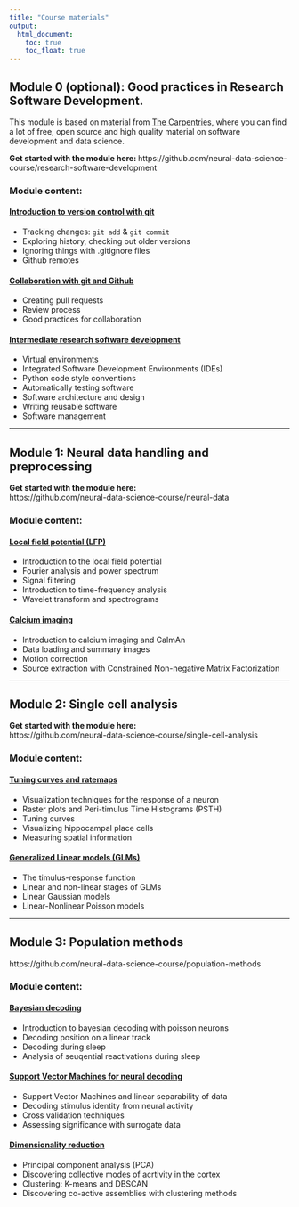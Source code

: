 ```yaml
---
title: "Course materials"
output: 
  html_document:
    toc: true
    toc_float: true
---
```



## Module 0 (optional): Good practices in Research Software Development.
This module is based on material from [The Carpentries](https://carpentries.org/), where you can find a lot of free, open source and high quality material on software development and data science.

**Get started with the module here: **
https://github.com/neural-data-science-course/research-software-development

### Module content:
#### [Introduction to version control with git](https://github.com/neural-data-science-course/research-software-development/tree/master/01-git-intro)
* Tracking changes: `git add` & `git commit`
* Exploring history, checking out older versions
* Ignoring things with .gitignore files
* Github remotes

#### [Collaboration with git and Github](https://github.com/neural-data-science-course/research-software-development/tree/master/02-git-collaboration)
* Creating pull requests
* Review process
* Good practices for collaboration

#### [Intermediate research software development](https://github.com/neural-data-science-course/research-software-development/tree/master/03-intermediate-python)
* Virtual environments
* Integrated Software Development Environments (IDEs)
* Python code style conventions
* Automatically testing software
* Software architecture and design
* Writing reusable software
* Software management

---

## Module 1: Neural data handling and preprocessing


**Get started with the module here: **  
https://github.com/neural-data-science-course/neural-data

### Module content:



#### [Local field potential (LFP)](https://github.com/neural-data-science-course/neural-data/blob/master/01-local_field_potential/local-field-potential.ipynb)
- Introduction to the local field potential
- Fourier analysis and power spectrum
- Signal filtering
- Introduction to time-frequency analysis
- Wavelet transform and spectrograms


#### [Calcium imaging](https://github.com/neural-data-science-course/neural-data/blob/master/03-calcium_imaging/calcium_imaging.ipynb) 
- Introduction to calcium imaging and CaImAn
- Data loading and summary images
- Motion correction
- Source extraction with Constrained Non-negative Matrix Factorization


---

## Module 2: Single cell analysis

**Get started with the module here: **  
https://github.com/neural-data-science-course/single-cell-analysis

### Module content:

#### [Tuning curves and ratemaps](https://github.com/neural-data-science-course/single-cell-analysis/blob/master/01-tuning-curves/tuning-curves.ipynb)
- Visualization techniques for the response of a neuron
- Raster plots and Peri-timulus Time Histograms (PSTH)
- Tuning curves
- Visualizing hippocampal place cells
- Measuring spatial information

#### [Generalized Linear models (GLMs)](https://github.com/neural-data-science-course/single-cell-analysis/blob/master/02-GLMs/GLMs.ipynb)
- The timulus-response function
- Linear and non-linear stages of GLMs
- Linear Gaussian models
- Linear-Nonlinear Poisson models

---

## Module 3: Population methods
https://github.com/neural-data-science-course/population-methods

### Module content:

#### [Bayesian decoding](https://github.com/neural-data-science-course/population-methods/blob/main/02-bayes-decoding/bayes-decoding.ipynb)
- Introduction to bayesian decoding with poisson neurons
- Decoding position on a linear track
- Decoding during sleep
- Analysis of seuqential reactivations during sleep

#### [Support Vector Machines for neural decoding](https://github.com/neural-data-science-course/population-methods/blob/main/03-SVM-decoding/SVM-decoding.ipynb)
- Support Vector Machines and linear separability of data
- Decoding stimulus identity from neural activity
- Cross validation techniques
- Assessing significance with surrogate data

#### [Dimensionality reduction](https://github.com/neural-data-science-course/population-methods/blob/main/01-dimensionality-reduction/dimensionality_reduction.ipynb)
- Principal component analysis (PCA)
- Discovering collective modes of acrtivity in the cortex
- Clustering: K-means and DBSCAN
- Discovering co-active assemblies with clustering methods


